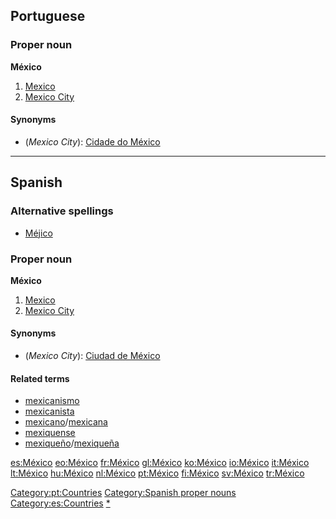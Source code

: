 {{see|Mexico}}
==Portuguese==
===Proper noun===
'''México'''

#[[Mexico]]
#[[Mexico City]]

====Synonyms====
*(''Mexico City''): [[Cidade do México]]

[[Category:pt:Countries]]

----
==Spanish==
===Alternative spellings===
*[[Méjico]]

===Proper noun===
'''México''' {{m}}

# [[Mexico]]
# [[Mexico City]]

====Synonyms====
*(''Mexico City''): [[Ciudad de México]]

====Related terms====
*[[mexicanismo]]
*[[mexicanista]]
*[[mexicano]]/[[mexicana]]
*[[mexiquense]]
*[[mexiqueño]]/[[mexiqueña]]

[[Category:Spanish proper nouns]]
[[Category:es:Countries]]
[[Category:es:Mexico|*]]

[[es:México]]
[[eo:México]]
[[fr:México]]
[[gl:México]]
[[ko:México]]
[[io:México]]
[[it:México]]
[[lt:México]]
[[hu:México]]
[[nl:México]]
[[pt:México]]
[[fi:México]]
[[sv:México]]
[[tr:México]]